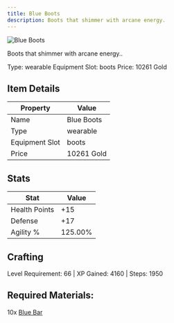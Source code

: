```yaml
---
title: Blue Boots
description: Boots that shimmer with arcane energy.
---
```


<div className="flex items-start gap-6 mb-8">
  <div className="flex-shrink-0">
    <img src="/assets/resources/smithing/blue_boots.png" alt="Blue Boots" className="w-24 h-24 border rounded-lg" />
  </div>
  <div className="flex-1">
    <div className="space-y-2">
      <p className="text-lg text-muted-foreground">Boots that shimmer with arcane energy..</p>
      <div className="flex flex-wrap gap-4 text-sm">
        <span className="px-2 py-1 bg-green-100 dark:bg-green-900 rounded-md">
          Type: wearable
        </span>
        <span className="px-2 py-1 bg-purple-100 dark:bg-purple-900 rounded-md">
          Equipment Slot: boots
        </span>
        <span className="px-2 py-1 bg-yellow-100 dark:bg-yellow-900 rounded-md">
          Price: 10261 Gold
        </span>
      </div>
    </div>
  </div>
</div>

## Item Details
| Property | Value |
|----------|-------|
| Name | Blue Boots |
| Type | wearable |
| Equipment Slot | boots |
| Price | 10261 Gold |

## Stats
| Stat | Value |
|------|-------|
| Health Points | +15 |
| Defense | +17 |
| Agility % | 125.00% |

## Crafting
Level Requirement: 66 | XP Gained: 4160 | Steps: 1950

## Required Materials:
10x [Blue Bar](/docs/resources/individual/blue_bar)

